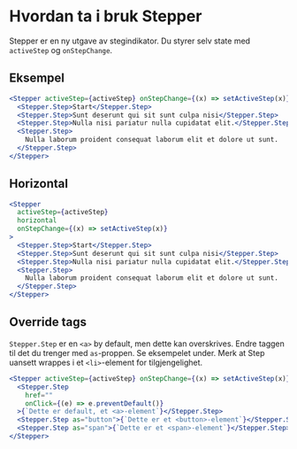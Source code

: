 
<Meta title="ds-react/stepper/intro" />

# Hvordan ta i bruk Stepper

Stepper er en ny utgave av stegindikator.
Du styrer selv state med `activeStep` og `onStepChange`.

## Eksempel

```jsx
<Stepper activeStep={activeStep} onStepChange={(x) => setActiveStep(x)}>
  <Stepper.Step>Start</Stepper.Step>
  <Stepper.Step>Sunt deserunt qui sit sunt culpa nisi</Stepper.Step>
  <Stepper.Step>Nulla nisi pariatur nulla cupidatat elit.</Stepper.Step>
  <Stepper.Step>
    Nulla laborum proident consequat laborum elit et dolore ut sunt.
  </Stepper.Step>
</Stepper>
```

<Canvas>
  <Example />
</Canvas>

## Horizontal

```jsx
<Stepper
  activeStep={activeStep}
  horizontal
  onStepChange={(x) => setActiveStep(x)}
>
  <Stepper.Step>Start</Stepper.Step>
  <Stepper.Step>Sunt deserunt qui sit sunt culpa nisi</Stepper.Step>
  <Stepper.Step>Nulla nisi pariatur nulla cupidatat elit.</Stepper.Step>
  <Stepper.Step>
    Nulla laborum proident consequat laborum elit et dolore ut sunt.
  </Stepper.Step>
</Stepper>
```

<Canvas>
  <Example horizontal />
</Canvas>

## Override tags

`Stepper.Step` er en `<a>` by default, men dette kan overskrives.
Endre taggen til det du trenger med `as`-proppen. Se eksempelet under.
Merk at Step uansett wrappes i et `<li>`-element for tilgjengelighet.

```jsx
<Stepper activeStep={activeStep} onStepChange={(x) => setActiveStep(x)}>
  <Stepper.Step
    href=""
    onClick={(e) => e.preventDefault()}
  >{`Dette er default, et <a>-element`}</Stepper.Step>
  <Stepper.Step as="button">{`Dette er et <button>-element`}</Stepper.Step>
  <Stepper.Step as="span">{`Dette er et <span>-element`}</Stepper.Step>
</Stepper>
```

<Canvas>
  <Example as="button" />
</Canvas>
